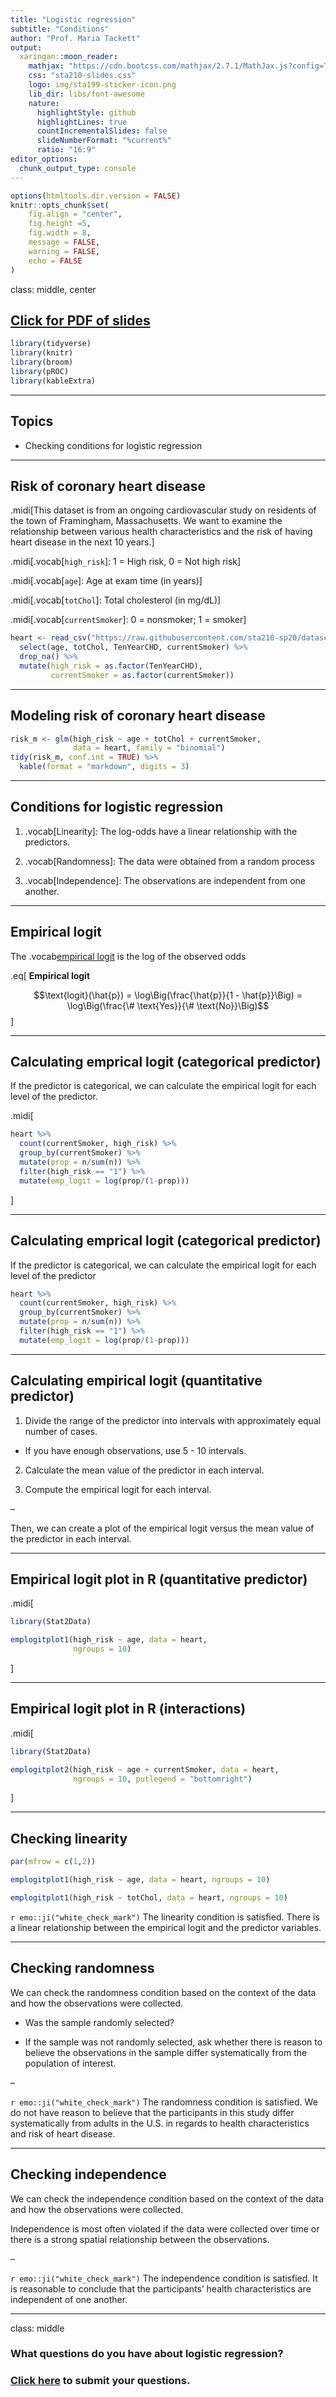 ```yaml
---
title: "Logistic regression"
subtitle: "Conditions"
author: "Prof. Maria Tackett"
output:
  xaringan::moon_reader:
    mathjax: "https://cdn.bootcss.com/mathjax/2.7.1/MathJax.js?config=TeX-MML-AM_HTMLorMML"
    css: "sta210-slides.css"
    logo: img/sta199-sticker-icon.png
    lib_dir: libs/font-awesome
    nature:
      highlightStyle: github
      highlightLines: true
      countIncrementalSlides: false
      slideNumberFormat: "%current%" 
      ratio: "16:9"
editor_options: 
  chunk_output_type: console
---
```


```r
options(htmltools.dir.version = FALSE)
knitr::opts_chunk$set(
	fig.align = "center",
	fig.height =5,
	fig.width = 8,
	message = FALSE,
	warning = FALSE,
	echo = FALSE
)
```

class: middle, center

## [Click for PDF of slides](20-logistic-conditions.pdf)

```r
library(tidyverse)
library(knitr)
library(broom)
library(pROC) 
library(kableExtra)
```

---

## Topics

- Checking conditions for logistic regression

---

## Risk of coronary heart disease 

.midi[This dataset is from an ongoing cardiovascular study on residents of the town of Framingham, Massachusetts. We want to examine the relationship between various health characteristics and the risk of having heart disease in the next 10 years.]

.midi[.vocab[`high_risk`]: 1 = High risk, 0 = Not high risk]

.midi[.vocab[`age`]: Age at exam time (in years)]

.midi[.vocab[`totChol`]: Total cholesterol (in mg/dL)]

.midi[.vocab[`currentSmoker`]: 0 = nonsmoker; 1 = smoker]

```r
heart <- read_csv("https://raw.githubusercontent.com/sta210-sp20/datasets/master/framingham.csv") %>%
  select(age, totChol, TenYearCHD, currentSmoker) %>%
  drop_na() %>%
  mutate(high_risk = as.factor(TenYearCHD), 
         currentSmoker = as.factor(currentSmoker))
```

---

## Modeling risk of coronary heart disease

```r
risk_m <- glm(high_risk ~ age + totChol + currentSmoker, 
              data = heart, family = "binomial")
tidy(risk_m, conf.int = TRUE) %>% 
  kable(format = "markdown", digits = 3)
```

---

## Conditions for logistic regression

1. .vocab[Linearity]: The log-odds have a linear relationship with the predictors. 

2. .vocab[Randomness]: The data were obtained from a random process

3. .vocab[Independence]: The observations are independent from one another.


---

## Empirical logit

The .vocab[empirical logit] is the log of the observed odds

.eq[
**Empirical logit**

$$\text{logit}(\hat{p}) = \log\Big(\frac{\hat{p}}{1 - \hat{p}}\Big) = \log\Big(\frac{\# \text{Yes}}{\# \text{No}}\Big)$$ 
]

---

## Calculating emprical logit (categorical predictor)

If the predictor is categorical, we can calculate the empirical logit for each level of the predictor.

.midi[
```r
heart %>%
  count(currentSmoker, high_risk) %>%
  group_by(currentSmoker) %>%
  mutate(prop = n/sum(n)) %>%
  filter(high_risk == "1") %>%
  mutate(emp_logit = log(prop/(1-prop)))
```
]

---

## Calculating emprical logit (categorical predictor)

If the predictor is categorical, we can calculate the empirical logit for each level of the predictor

```r
heart %>%
  count(currentSmoker, high_risk) %>%
  group_by(currentSmoker) %>%
  mutate(prop = n/sum(n)) %>%
  filter(high_risk == "1") %>%
  mutate(emp_logit = log(prop/(1-prop)))
```

---

## Calculating empirical logit (quantitative predictor)

1. Divide the range of the predictor into intervals with approximately equal number of cases. 
  - If you have enough observations, use 5 - 10 intervals.
  
2. Calculate the mean value of the predictor in each interval. 

3. Compute the empirical logit for each interval.

--

Then, we can create a plot of the empirical logit versus the mean value of the predictor in each interval.

---

## Empirical logit plot in R (quantitative predictor)

.midi[
```r
library(Stat2Data)
```

```r
emplogitplot1(high_risk ~ age, data = heart, 
              ngroups = 10)
```
]

---

## Empirical logit plot in R (interactions)

.midi[
```r
library(Stat2Data)
```

```r
emplogitplot2(high_risk ~ age + currentSmoker, data = heart, 
              ngroups = 10, putlegend = "bottomright")
```
]

---

## Checking linearity 

```r
par(mfrow = c(1,2))

emplogitplot1(high_risk ~ age, data = heart, ngroups = 10)

emplogitplot1(high_risk ~ totChol, data = heart, ngroups = 10)
```

`r emo::ji("white_check_mark")` The linearity condition is satisfied. There is a linear relationship between the empirical logit and the predictor variables. 

---

## Checking randomness

We can check the randomness condition based on the context of the data and how the observations were collected. 

- Was the sample randomly selected?

- If the sample was not randomly selected, ask whether there is reason to believe the observations in the sample differ systematically from the population of interest. 

--

`r emo::ji("white_check_mark")` The randomness condition is satisfied. We do not have reason to believe that the participants in this study differ systematically from adults in the U.S.  in regards to health characteristics and risk of heart disease.


---

## Checking independence


We can check the independence condition based on the context of the data and how the observations were collected.

Independence is most often violated if the data were collected over time or there is a strong spatial relationship between the observations. 

--

`r emo::ji("white_check_mark")` The independence condition is satisfied. It is reasonable to conclude that the participants' health characteristics are independent of one another.

---

class: middle

### What questions do you have about logistic regression? 

### [Click here](https://forms.gle/YLD4oKmA9zdLBuB49) to submit your questions. 
